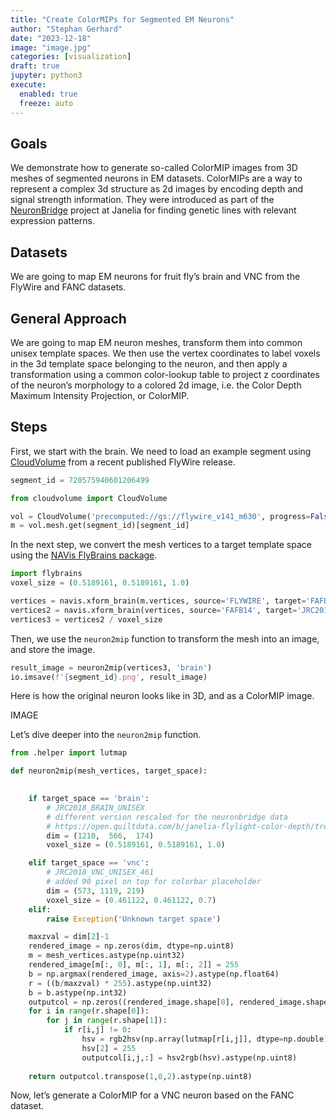 ```yaml
---
title: "Create ColorMIPs for Segmented EM Neurons"
author: "Stephan Gerhard"
date: "2023-12-18"
image: "image.jpg"
categories: [visualization]
draft: true
jupyter: python3
execute: 
  enabled: true
  freeze: auto
---
```


## Goals

We demonstrate how to generate so-called ColorMIP images from 3D meshes of segmented neurons in EM datasets. ColorMIPs are a way to represent a complex 3d structure as 2d images by encoding depth and signal strength information. They were introduced as part of the [NeuronBridge](https://neuronbridge.janelia.org/about) project at Janelia for finding genetic lines with relevant expression patterns.

## Datasets

We are going to map EM neurons for fruit fly's brain and VNC from the FlyWire and FANC datasets.

## General Approach

We are going to map EM neuron meshes, transform them into common unisex template spaces. We then use the vertex coordinates to label voxels in the 3d template space belonging to the neuron, and then apply a transformation using a common color-lookup table to project z coordinates of the neuron's morphology to a colored 2d image, i.e. the Color Depth Maximum Intensity Projection, or ColorMIP.

## Steps

First, we start with the brain. We need to load an example segment using [CloudVolume](https://github.com/seung-lab/cloud-volume) from a recent published FlyWire release.

```python
segment_id = 720575940601206499

from cloudvolume import CloudVolume

vol = CloudVolume('precomputed://gs://flywire_v141_m630', progress=False, use_https=True)
m = vol.mesh.get(segment_id)[segment_id]
```

In the next step, we convert the mesh vertices to a target template space using the [NAVis FlyBrains package](https://github.com/navis-org/navis-flybrains/).

```python
import flybrains
voxel_size = (0.5189161, 0.5189161, 1.0)

vertices = navis.xform_brain(m.vertices, source='FLYWIRE', target='FAFB14', via='FAFB14raw')
vertices2 = navis.xform_brain(vertices, source='FAFB14', target='JRC2018U')
vertices3 = vertices2 / voxel_size
```

Then, we use the `neuron2mip` function to transform the mesh into an image, and store the image.

```python
result_image = neuron2mip(vertices3, 'brain')
io.imsave(f'{segment_id}.png', result_image)
```

Here is how the original neuron looks like in 3D, and as a ColorMIP image.

IMAGE

Let's dive deeper into the `neuron2mip` function.

```python
from .helper import lutmap

def neuron2mip(mesh_vertices, target_space):

    
    if target_space == 'brain':
        # JRC2018_BRAIN_UNISEX
        # different version rescaled for the neuronbridge data
        # https://open.quiltdata.com/b/janelia-flylight-color-depth/tree/Color_Depth_MIPs_For_Download/JRC2018_UNISEX_20x_HR.nrrd
        dim = (1210,  566,  174)
        voxel_size = (0.5189161, 0.5189161, 1.0)

    elif target_space == 'vnc':
        # JRC2018_VNC_UNISEX_461
        # added 90 pixel on top for colorbar placeholder
        dim = (573, 1119, 219)
        voxel_size = (0.461122, 0.461122, 0.7)
    elif:
        raise Exception('Unknown target space')

    maxzval = dim[2]-1   
    rendered_image = np.zeros(dim, dtype=np.uint8)
    m = mesh_vertices.astype(np.uint32)
    rendered_image[m[:, 0], m[:, 1], m[:, 2]] = 255
    b = np.argmax(rendered_image, axis=2).astype(np.float64)
    r = ((b/maxzval) * 255).astype(np.uint32)
    b = b.astype(np.int32)
    outputcol = np.zeros((rendered_image.shape[0], rendered_image.shape[1], 3), dtype=np.uint8)
    for i in range(r.shape[0]):
        for j in range(r.shape[1]):
            if r[i,j] != 0:
                hsv = rgb2hsv(np.array(lutmap[r[i,j]], dtype=np.double))
                hsv[2] = 255
                outputcol[i,j,:] = hsv2rgb(hsv).astype(np.uint8)
    
    return outputcol.transpose(1,0,2).astype(np.uint8)

```

Now, let's generate a ColorMIP for a VNC neuron based on the FANC dataset.

